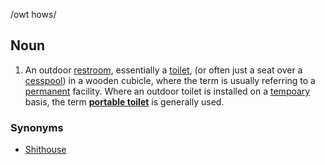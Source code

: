 /owt hows/

==Noun==
#An outdoor [[restroom]], essentially a [[toilet]], (or often just a seat over a [[cesspool]]) in a wooden cubicle, where the term is usually referring to a [[permanent]] facility. Where an outdoor toilet is installed on a [[tempoary]] basis, the term '''[[portable toilet]]''' is generally used.

===Synonyms===
*[[Shithouse]]